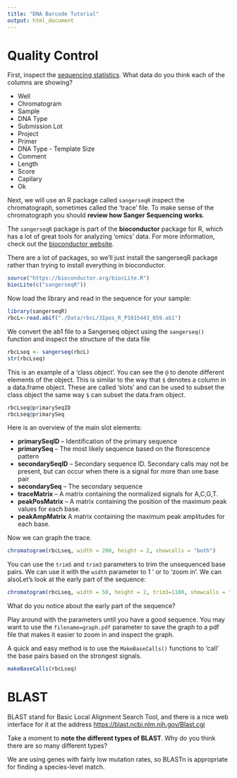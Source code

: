 ```yaml
---
title: "DNA Barcode Tutorial"
output: html_document
---
```



# Quality Control

First, inspect the [sequencing statistics](./FieldMethods/Data/BarcodePlateStats.csv). What data do you think each of the columns are showing?

  * Well	
  * Chromatogram
  * Sample
  * DNA Type
  * Submission Lot	
  * Project	
  * Primer	
  * DNA Type - Template Size	
  * Comment	
  * Length	
  * Score	
  * Capilary	
  * Ok

Next, we will use an R package called `sangerseqR` inspect the chromatograph, sometimes called the 'trace' file. To make sense of the chromatograph you should __review how Sanger Sequencing works__.

The `sangerseqR` package is part of the __bioconductor__ package for R, which has a lot of great tools for analyzing 'omics' data. For more information, check out the [bioconductor website](https://www.bioconductor.org/).

There are a lot of packages, so we'll just install the sangerseqR package rather than trying to install everything in bioconductor.

```r
source("https://bioconductor.org/biocLite.R")
biocLite(c("sangerseqR"))
```

Now load the library and read in the sequence for your sample:

```r
library(sangerseqR)
rbcL<-read.abif("./Data/rbcL/3Ipos_R_P1815443_059.ab1")
```

We convert the ab1 file to a Sangerseq object using the `sangerseq()` function and inspect the structure of the data file

```r
rbcLseq <- sangerseq(rbcL)
str(rbcLseq)
```

This is an example of a 'class object'. You can see the `@` to denote different elements of the object. This is similar to the way that `$` denotes a column in a data.frame object. These are called 'slots' and can be used to subset the class object the same way `$` can subset the data.fram object. 

```r
rbcLseq@primarySeqID
rbcLseq@primarySeq
```

Here is an overview of the main slot elements:

  * __primarySeqID__ -- Identification of the primary sequence
  * __primarySeq__ -- The most likely sequence based on the florescence pattern
  * __secondarySeqID__ -- Secondary sequence ID. Secondary calls may not be present, but can occur when there is a signal for more than one base pair 
  * __secondarySeq__ -- The secondary sequence
  * __traceMatrix__ -- A matrix containing the normalized signals for A,C,G,T.
  * __peakPosMatrix__ -- A matrix containing the position of the maximum peak values for each base.
  * __peakAmpMatrix__ A matrix containing the maximum peak amplitudes for each base. 

Now we can graph the trace.

```r
chromatogram(rbcLseq, width = 200, height = 2, showcalls = "both")
```

You can use the `trim5` and `trim3` parameters to trim the unsequenced base pairs. We can use it with the `width` parameter to 1 ' or to 'zoom in'. We can alsoLet's look at the early part of the sequence:

```r
chromatogram(rbcLseq, width = 50, height = 2, trim3=1100, showcalls = "both")
```

What do you notice about the early part of the sequence?

Play around with the parameters until you have a good sequence. You may want to use the `filename=graph.pdf` parameter to save the graph to a pdf file that makes it easier to zoom in and inspect the graph.

A quick and easy method is to use the `MakeBaseCalls()` functions to 'call' the base pairs based on the strongest signals.

```r
makeBaseCalls(rbcLseq)
```

# BLAST

BLAST stand for Basic Local Alignment Search Tool, and there is a nice web interface for it at the address [https://blast.ncbi.nlm.nih.gov/Blast.cgi](https://blast.ncbi.nlm.nih.gov/Blast.cgi)

Take a moment to __note the different types of BLAST__. Why do you think there are so many different types?

We are using genes with fairly low mutation rates, so BLASTn is appropriate for finding a species-level match.














